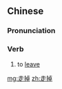 ==Chinese==
{{zh-forms}}

===Pronunciation===
{{zh-pron
|m=zǒudiào
|cat=v
}}

===Verb===
{{zh-verb}}

# to [[leave]]

[[mg:走掉]]
[[zh:走掉]]